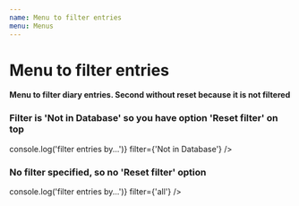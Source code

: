 ```yaml
---
name: Menu to filter entries
menu: Menus
---
```



# Menu to filter entries

<Props of={FilterMenu} />

**Menu to filter diary entries. Second without reset because it is not filtered**

<Playground>
  <h3>Filter is 'Not in Database' so you have option 'Reset filter' on top</h3>
  <FilterMenu
    onFilterbuttonClick={() => console.log('filter entries by...')}
    filter={'Not in Database'}
  />
  <br />
  <h3>No filter specified, so no 'Reset filter' option</h3>
  <FilterMenu
    onFilterbuttonClick={() => console.log('filter entries by...')}
    filter={'all'}
  />
</Playground>
